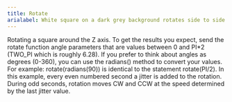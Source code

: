 ```yaml
---
title: Rotate
arialabel: White square on a dark grey background rotates side to side
---
```



Rotating a square around the Z axis.
To get the results you expect, send the rotate function angle
parameters that are values between 0 and PI\*2 (TWO\_PI which is
roughly 6.28). If you prefer to think about angles as degrees
(0-360), you can use the radians() method to convert your values.
For example: rotate(radians(90)) is identical to the statement
rotate(PI/2). In this example, every even numbered second a jitter
is added to the rotation. During odd seconds, rotation moves CW and
CCW at the speed determined by the last jitter value.
